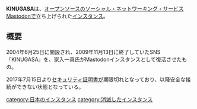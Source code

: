 {{Infobox instance
| Name          = KINUGASA
| Image         = [[ファイル:KINUGASA2.png|300px]]<br />[[ファイル:KINUGASA.png|300px]]
| Domain        = https://kinugasa.me/
| Admin         = 家入一真
| Country       = 日本
| Start         = 2017年4月16日
| Kifu          = 不明
| Alias         = 不明
}}
'''KINUGASA'''は、[[オープンソース]]の[[ソーシャル・ネットワーキング・サービス]][[Mastodon]]で立ち上げられた[[インスタンス]]。

== 概要 ==
2004年6月25日に開設され、2009年11月13日に終了していたSNS「KINUGASA」を、家入一真氏がMastodonインスタンスとして復活させたもの。

2017年7月15日より[[セキュリティ証明書]]が期限切れとなっており、以降安全な接続ができない状態となっている。

{{DEFAULTSORT:kinugasa}}
[[category:日本のインスタンス]]
[[category:消滅したインスタンス]]